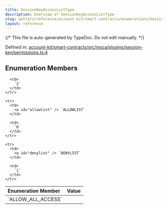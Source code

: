```yaml
---
title: SessionKeyAccessListType
description: Overview of SessionKeyAccessListType
slug: wallets/reference/account-kit/smart-contracts/enumerations/SessionKeyAccessListType
layout: reference
---
```


{/* This file is auto-generated by TypeDoc. Do not edit manually. */}

Defined in: [account-kit/smart-contracts/src/msca/plugins/session-key/permissions.ts:4](https://github.com/alchemyplatform/aa-sdk/blob/c1a84188d03473acac2fdb49fb7cd7fdba73169b/account-kit/smart-contracts/src/msca/plugins/session-key/permissions.ts#L4)

## Enumeration Members

<table>
  <thead>
    <tr>
      <th align="left">Enumeration Member</th>
      <th align="left">Value</th>
    </tr>
  </thead>

  <tbody>
    <tr>
      <td>
        <a id="allow_all_access" /> `ALLOW_ALL_ACCESS`
      </td>

      <td>
        `2`
      </td>
    </tr>

    <tr>
      <td>
        <a id="allowlist" /> `ALLOWLIST`
      </td>

      <td>
        `0`
      </td>
    </tr>

    <tr>
      <td>
        <a id="denylist" /> `DENYLIST`
      </td>

      <td>
        `1`
      </td>
    </tr>

  </tbody>
</table>
